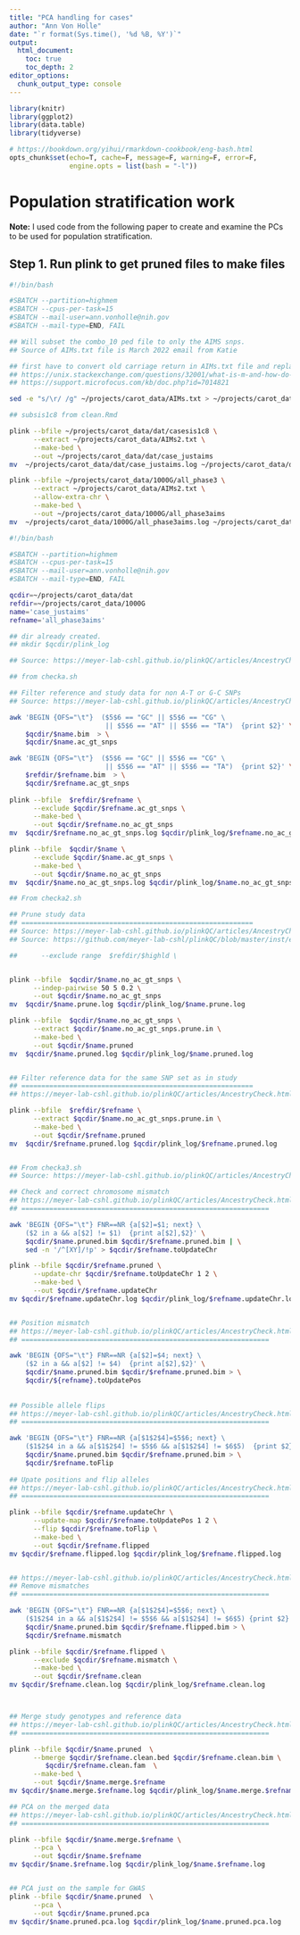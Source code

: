 ```yaml
---
title: "PCA handling for cases"
author: "Ann Von Holle"
date: "`r format(Sys.time(), '%d %B, %Y')`"
output:
  html_document:
    toc: true
    toc_depth: 2
editor_options: 
  chunk_output_type: console
---
```



```r
library(knitr)
library(ggplot2)
library(data.table)
library(tidyverse)
```

```r
# https://bookdown.org/yihui/rmarkdown-cookbook/eng-bash.html
opts_chunk$set(echo=T, cache=F, message=F, warning=F, error=F,
               engine.opts = list(bash = "-l"))

```

# Population stratification work

**Note:** I used code from the following paper to create and examine the PCs to be used for population stratification.

<!-- Sources: 
https://meyer-lab-cshl.github.io/plinkQC/articles/Genomes1000.html
https://meyer-lab-cshl.github.io/plinkQC/articles/AncestryCheck.html
-->


## Step 1. Run plink to get pruned files to make files 


```sh
#!/bin/bash

#SBATCH --partition=highmem
#SBATCH --cpus-per-task=15
#SBATCH --mail-user=ann.vonholle@nih.gov
#SBATCH --mail-type=END, FAIL

## Will subset the combo_10 ped file to only the AIMS snps.
## Source of AIMs.txt file is March 2022 email from Katie

## first have to convert old carriage return in AIMs.txt file and replace with space
## https://unix.stackexchange.com/questions/32001/what-is-m-and-how-do-i-get-rid-of-it
## https://support.microfocus.com/kb/doc.php?id=7014821

sed -e "s/\r/ /g" ~/projects/carot_data/AIMs.txt > ~/projects/carot_data/AIMs2.txt

## subsis1c8 from clean.Rmd

plink --bfile ~/projects/carot_data/dat/casesis1c8 \
      --extract ~/projects/carot_data/AIMs2.txt \
      --make-bed \
      --out ~/projects/carot_data/dat/case_justaims
mv  ~/projects/carot_data/dat/case_justaims.log ~/projects/carot_data/dat/plink_log/case_justaims.log

plink --bfile ~/projects/carot_data/1000G/all_phase3 \
      --extract ~/projects/carot_data/AIMs2.txt \
      --allow-extra-chr \
      --make-bed \
      --out ~/projects/carot_data/1000G/all_phase3aims
mv  ~/projects/carot_data/1000G/all_phase3aims.log ~/projects/carot_data/dat/plink_log/all_phase3aims.log
```


```sh
#!/bin/bash

#SBATCH --partition=highmem
#SBATCH --cpus-per-task=15
#SBATCH --mail-user=ann.vonholle@nih.gov
#SBATCH --mail-type=END, FAIL

qcdir=~/projects/carot_data/dat
refdir=~/projects/carot_data/1000G
name='case_justaims'
refname='all_phase3aims'

## dir already created.
## mkdir $qcdir/plink_log

## Source: https://meyer-lab-cshl.github.io/plinkQC/articles/AncestryCheck.html

## from checka.sh

## Filter reference and study data for non A-T or G-C SNPs
## Source: https://meyer-lab-cshl.github.io/plinkQC/articles/AncestryCheck.html#filter-reference-and-study-data-for-non-a-t-or-g-c-snps

awk 'BEGIN {OFS="\t"}  ($5$6 == "GC" || $5$6 == "CG" \
                        || $5$6 == "AT" || $5$6 == "TA")  {print $2}' \
    $qcdir/$name.bim  > \
    $qcdir/$name.ac_gt_snps

awk 'BEGIN {OFS="\t"}  ($5$6 == "GC" || $5$6 == "CG" \
                        || $5$6 == "AT" || $5$6 == "TA")  {print $2}' \
    $refdir/$refname.bim  > \
    $qcdir/$refname.ac_gt_snps
   
plink --bfile  $refdir/$refname \
      --exclude $qcdir/$refname.ac_gt_snps \
      --make-bed \
      --out $qcdir/$refname.no_ac_gt_snps
mv  $qcdir/$refname.no_ac_gt_snps.log $qcdir/plink_log/$refname.no_ac_gt_snps.log

plink --bfile  $qcdir/$name \
      --exclude $qcdir/$name.ac_gt_snps \
      --make-bed \
      --out $qcdir/$name.no_ac_gt_snps
mv  $qcdir/$name.no_ac_gt_snps.log $qcdir/plink_log/$name.no_ac_gt_snps.log

## From checka2.sh

## Prune study data
## ==========================================================
## Source: https://meyer-lab-cshl.github.io/plinkQC/articles/AncestryCheck.html#prune-study-data
## Source: https://github.com/meyer-lab-cshl/plinkQC/blob/master/inst/extdata/high-LD-regions-hg19-GRCh37.txt

##      --exclude range  $refdir/$highld \


plink --bfile  $qcdir/$name.no_ac_gt_snps \
      --indep-pairwise 50 5 0.2 \
      --out $qcdir/$name.no_ac_gt_snps
mv  $qcdir/$name.prune.log $qcdir/plink_log/$name.prune.log

plink --bfile  $qcdir/$name.no_ac_gt_snps \
      --extract $qcdir/$name.no_ac_gt_snps.prune.in \
      --make-bed \
      --out $qcdir/$name.pruned
mv  $qcdir/$name.pruned.log $qcdir/plink_log/$name.pruned.log


## Filter reference data for the same SNP set as in study
## ==========================================================
## https://meyer-lab-cshl.github.io/plinkQC/articles/AncestryCheck.html#filter-reference-data-for-the-same-snp-set-as-in-study

plink --bfile  $refdir/$refname \
      --extract $qcdir/$name.no_ac_gt_snps.prune.in \
      --make-bed \
      --out $qcdir/$refname.pruned
mv  $qcdir/$refname.pruned.log $qcdir/plink_log/$refname.pruned.log


## From checka3.sh
## Source: https://meyer-lab-cshl.github.io/plinkQC/articles/AncestryCheck.html

## Check and correct chromosome mismatch
## https://meyer-lab-cshl.github.io/plinkQC/articles/AncestryCheck.html#check-and-correct-chromosome-mismatch
## ==============================================================

awk 'BEGIN {OFS="\t"} FNR==NR {a[$2]=$1; next} \
    ($2 in a && a[$2] != $1)  {print a[$2],$2}' \
    $qcdir/$name.pruned.bim $qcdir/$refname.pruned.bim | \
    sed -n '/^[XY]/!p' > $qcdir/$refname.toUpdateChr

plink --bfile $qcdir/$refname.pruned \
      --update-chr $qcdir/$refname.toUpdateChr 1 2 \
      --make-bed \
      --out $qcdir/$refname.updateChr
mv $qcdir/$refname.updateChr.log $qcdir/plink_log/$refname.updateChr.log


## Position mismatch
## https://meyer-lab-cshl.github.io/plinkQC/articles/AncestryCheck.html#position-mismatch
## ==============================================================

awk 'BEGIN {OFS="\t"} FNR==NR {a[$2]=$4; next} \
    ($2 in a && a[$2] != $4)  {print a[$2],$2}' \
    $qcdir/$name.pruned.bim $qcdir/$refname.pruned.bim > \
    $qcdir/${refname}.toUpdatePos
    
    
## Possible allele flips
## https://meyer-lab-cshl.github.io/plinkQC/articles/AncestryCheck.html#possible-allele-flips
## ==============================================================

awk 'BEGIN {OFS="\t"} FNR==NR {a[$1$2$4]=$5$6; next} \
    ($1$2$4 in a && a[$1$2$4] != $5$6 && a[$1$2$4] != $6$5)  {print $2}' \
    $qcdir/$name.pruned.bim $qcdir/$refname.pruned.bim > \
    $qcdir/$refname.toFlip
    
## Upate positions and flip alleles
## https://meyer-lab-cshl.github.io/plinkQC/articles/AncestryCheck.html#upate-positions-and-flip-alleles
## ==============================================================

plink --bfile $qcdir/$refname.updateChr \
      --update-map $qcdir/$refname.toUpdatePos 1 2 \
      --flip $qcdir/$refname.toFlip \
      --make-bed \
      --out $qcdir/$refname.flipped
mv $qcdir/$refname.flipped.log $qcdir/plink_log/$refname.flipped.log


## https://meyer-lab-cshl.github.io/plinkQC/articles/AncestryCheck.html#remove-mismatches
## Remove mismatches
## ==============================================================

awk 'BEGIN {OFS="\t"} FNR==NR {a[$1$2$4]=$5$6; next} \
    ($1$2$4 in a && a[$1$2$4] != $5$6 && a[$1$2$4] != $6$5) {print $2}' \
    $qcdir/$name.pruned.bim $qcdir/$refname.flipped.bim > \
    $qcdir/$refname.mismatch

plink --bfile $qcdir/$refname.flipped \
      --exclude $qcdir/$refname.mismatch \
      --make-bed \
      --out $qcdir/$refname.clean
mv $qcdir/$refname.clean.log $qcdir/plink_log/$refname.clean.log



## Merge study genotypes and reference data
## https://meyer-lab-cshl.github.io/plinkQC/articles/AncestryCheck.html#merge-study-genotypes-and-reference-data
## ==============================================================

plink --bfile $qcdir/$name.pruned  \
      --bmerge $qcdir/$refname.clean.bed $qcdir/$refname.clean.bim \
         $qcdir/$refname.clean.fam  \
      --make-bed \
      --out $qcdir/$name.merge.$refname
mv $qcdir/$name.merge.$refname.log $qcdir/plink_log/$name.merge.$refname.log

## PCA on the merged data
## https://meyer-lab-cshl.github.io/plinkQC/articles/AncestryCheck.html#pca-on-the-merged-data
## ==============================================================

plink --bfile $qcdir/$name.merge.$refname \
      --pca \
      --out $qcdir/$name.$refname
mv $qcdir/$name.$refname.log $qcdir/plink_log/$name.$refname.log


## PCA just on the sample for GWAS
plink --bfile $qcdir/$name.pruned  \
      --pca \
      --out $qcdir/$name.pruned.pca
mv $qcdir/$name.pruned.pca.log $qcdir/plink_log/$name.pruned.pca.log

```


